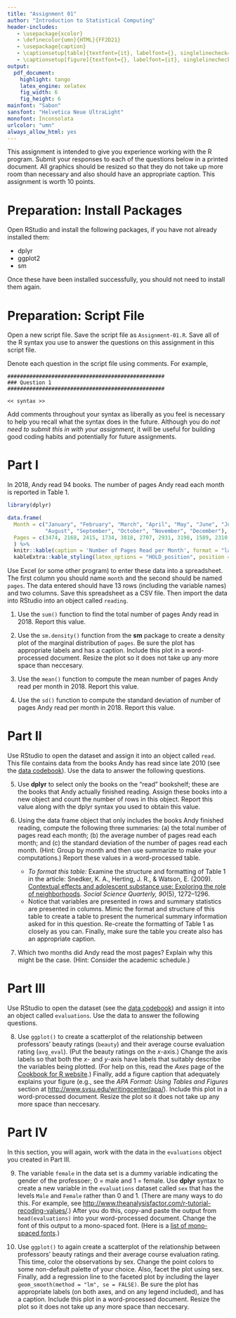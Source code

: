 ```yaml
---
title: "Assignment 01"
author: "Introduction to Statistical Computing"
header-includes:
   - \usepackage{xcolor}
   - \definecolor{umn}{HTML}{FF2D21}
   - \usepackage{caption}
   - \captionsetup[table]{textfont={it}, labelfont={}, singlelinecheck=false, labelsep=newline}
   - \captionsetup[figure]{textfont={}, labelfont={it}, singlelinecheck=false, labelsep=period}   
output: 
  pdf_document:
    highlight: tango
    latex_engine: xelatex
    fig_width: 6
    fig_height: 6
mainfont: "Sabon"
sansfont: "Helvetica Neue UltraLight"
monofont: Inconsolata
urlcolor: "umn"
always_allow_html: yes
---
```


\frenchspacing

This assignment is intended to give you experience working with the R program. Submit your responses to each of the questions below in a printed document. All graphics should be resized so that they do not take up more room than necessary and also should have an appropriate caption. This assignment is worth 10 points.

\rule{0.5\linewidth}{\linethickness}

# Preparation: Install Packages

Open RStudio and install the following packages, if you have not already installed them:

- dplyr
- ggplot2
- sm

Once these have been installed successfully, you should not need to install them again. 

# Preparation: Script File

Open a new script file. Save the script file as `Assignment-01.R`. Save all of the R syntax you use to answer the questions on this assignment in this script file. 

Denote each question in the script file using comments. For example,

\vspace{2em}

```
##################################################
### Question 1
##################################################

<< syntax >>
```

\vspace{2em}

Add comments throughout your syntax as liberally as you feel is necessary to help you recall what the syntax does in the future. Although you do *not need to submit this in with your assignment*, it will be useful for building good coding habits and potentially for future assignments.

\newpage

# Part I

In 2018, Andy read 94 books. The number of pages Andy read each month is reported in Table 1.

```r
library(dplyr)

data.frame(
  Month = c("January", "February", "March", "April", "May", "June", "July", 
            "August", "September", "October", "November", "December"),
  Pages = c(3474, 2168, 2415, 1734, 3818, 2707, 2931, 3198, 1589, 2310, 2893, 2446) 
  ) %>%
  knitr::kable(caption = 'Number of Pages Read per Month', format = "latex", booktabs = TRUE)  %>%
  kableExtra::kable_styling(latex_options = "HOLD_position", position = "left")
```


Use Excel (or some other program) to enter these data into a spreadsheet. The first column you should name `month` and the second should be named `pages`. The data entered should have 13 rows (including the variable names) and two columns. Save this spreadsheet as a CSV file. Then import the data into RStudio into an object called `reading`.  

1. Use the `sum()` function to find the total number of pages Andy read in 2018. Report this value.

2. Use the `sm.density()` function from the **sm** package to create a density plot of the marginal distribution of `pages`. Be sure the plot has appropriate labels and has a caption. Include this plot in a word-processed document. Resize the plot so it does not take up any more space than neccesary.

3. Use the `mean()` function to compute the mean number of pages Andy read per month in 2018. Report this value.

4. Use the `sd()` function to compute the standard deviation of number of pages Andy read per month in 2018. Report this value.

\newpage

# Part II

Use RStudio to open the \textit{goodreads.csv} dataset and assign it into an object called `read`. This file contains data from the books Andy has read since late 2010 (see the [data codebook](http://zief0002.github.io/epsy-8251/codebooks/goodreads.html)). Use the data to answer the following questions.


5. Use **dplyr** to select only the books on the "read" bookshelf; these are the books that Andy actually finished reading. Assign these books into a new object and count the number of rows in this object. Report this value along with the dplyr syntax you used to obtain this value.

6. Using the data frame object that only includes the books Andy finished reading, compute the following three summaries: (a) the total number of pages read each month; (b) the average number of pages read each month; and (c) the standard deviation of the number of pages read each month. (Hint: Group by month and then use summarize to make your computations.) Report these values in a word-processed table. 
    - *To format this table:* Examine the structure and formatting of Table 1 in the article: Snedker, K. A., Herting, J. R., \& Watson, E. (2009). [Contextual effects and adolescent substance use: Exploring the role of neighborhoods](https://primo.lib.umn.edu/primo-explore/fulldisplay?docid=TN_wj10.1111/j.1540-6237.2009.00677.x&context=PC&vid=TWINCITIES&search_scope=mncat_discovery&tab=article_discovery&lang=en_US). *Social Science Quarterly, 90*(5), 1272--1296.
    - Notice that variables are presented in rows and summary statistics are presented in columns. Mimic the format and structure of this table to create a table to present the numerical summary information asked for in this question. Re-create the formatting of Table 1 as closely as you can. Finally, make sure the table you create also has an appropriate caption.

7. Which two months did Andy read the most pages? Explain why this might be the case. (Hint: Consider the academic schedule.)

\newpage

# Part III

Use RStudio to open the \textit{evaluations.csv} dataset (see the [data codebook](http://zief0002.github.io/epsy-8251/codebooks/evaluations.html)) and assign it into an object called `evaluations`. Use the data to answer the following questions.

8. Use `ggplot()` to create a scatterplot of the relationship between professors' beauty ratings (`beauty`) and their average course evaluation rating (`avg_eval`). (Put the beauty ratings on the $x$-axis.) Change the axis labels so that both the _x_- and _y_-axis have labels that suitably describe the variables being plotted. (For help on this, read the *Axes* page of the [Cookbook for R website](http://www.cookbook-r.com/Graphs/).) Finally, add a figure caption that adequately explains your figure (e.g., see the *APA Format: Using Tables and Figures* section at [http://www.svsu.edu/writingcenter/apa/](http://www.svsu.edu/writingcenter/apa/)). Include this plot in a word-processed document. Resize the plot so it does not take up any more space than neccesary.


# Part IV

In this section, you will again, work with the data in the `evaluations` object you created in Part III. 

9. The variable `female` in the data set is a dummy variable indicating the gender of the professoer; 0 = male and 1 = female. Use **dplyr** syntax to create a new variable in the `evaluations` dataset called `sex` that has the levels `Male` and `Female` rather than 0 and 1. (There are many ways to do this. For example, see [http://www.theanalysisfactor.com/r-tutorial-recoding-values/](http://www.theanalysisfactor.com/r-tutorial-recoding-values/).) After you do this, copy-and paste the output from `head(evaluations)` into your word-processed document. Change the font of this output to a mono-spaced font. (Here is a [list of mono-spaced fonts](https://en.wikipedia.org/wiki/List_of_monospaced_typefaces).)


10. Use `ggplot()` to again create a scatterplot of the relationship between professors' beauty ratings and their average course evaluation rating. This time, color the observations by sex. Change the point colors to some non-default palette of your choice. Also, facet the plot using sex. Finally, add a regression line to the faceted plot by including the layer `geom_smooth(method = "lm", se = FALSE)`. Be sure the plot has appropriate labels (on both axes, and on any legend included), and has a caption. Include this plot in a word-processed document. Resize the plot so it does not take up any more space than neccesary.

